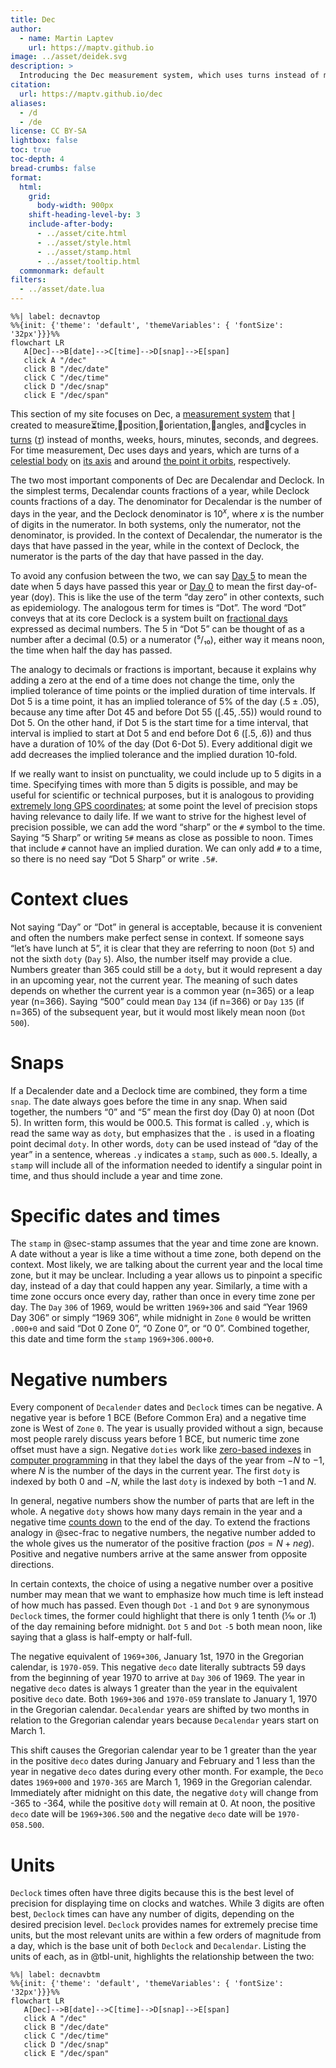 ```yaml
---
title: Dec
author:
  - name: Martin Laptev
    url: https://maptv.github.io
image: ../asset/deidek.svg
description: >
  Introducing the Dec measurement system, which uses turns instead of months, weeks, hours, minutes, seconds, and degrees.
citation:
  url: https://maptv.github.io/dec
aliases:
  - /d
  - /de
license: CC BY-SA
lightbox: false
toc: true
toc-depth: 4
bread-crumbs: false
format:
  html:
    grid:
      body-width: 900px
    shift-heading-level-by: 3
    include-after-body:
      - ../asset/cite.html
      - ../asset/style.html
      - ../asset/stamp.html
      - ../asset/tooltip.html
  commonmark: default
filters:
  - ../asset/date.lua
---
```


```mermaid
%%| label: decnavtop
%%{init: {'theme': 'default', 'themeVariables': { 'fontSize': '32px'}}}%%
flowchart LR
   A[Dec]-->B[date]-->C[time]-->D[snap]-->E[span]
   click A "/dec"
   click B "/dec/date"
   click C "/dec/time"
   click D "/dec/snap"
   click E "/dec/span"
```

This section of my site focuses on Dec, a [measurement system](https://en.wikipedia.org/wiki/System_of_units_of_measurement#:~:text=a%20collection%20of%20units%20of%20measurement%20and%20rules%20relating%20them%20to%20each%20other) that [I](https://maptv.github.io) created to measure⏳time,📍position,🧭orientation,📐angles, and🔄cycles in [turns](https://en.wikipedia.org/wiki/Turn_%28angle%29#:~:text=a%20unit%20of%20plane%20angle%20measurement%20equal%20to%202%CF%80%C2%A0radians%2C%20360%C2%A0degrees) ([$\tau$](https://en.wikipedia.org/wiki/Turn_%28angle%29#:~:text=the%20Greek%20letter,to%20one%20turn)) instead of months, weeks, hours, minutes, seconds, and degrees. For time measurement, Dec uses days and years, which are turns of a [celestial body](https://en.wikipedia.org/wiki/Astronomical_object#:~:text=a%20single%2C%20tightly%20bound%2C%20contiguous%20entity) on [its axis](https://en.wikipedia.org/wiki/Axial_tilt#:~:text=the%20imaginary%20line%20that%20passes%20through%20both%20the%20north%20pole%20and%20south%20pole) and around [the point it orbits](https://en.wikipedia.org/wiki/Barycenter_%28astronomy%29#:~:text=the%20point%20about%20which%20the%20bodies%20orbit), respectively.

The two most important components of Dec are Decalendar and Declock. In the simplest terms, Decalendar counts fractions of a year, while Declock counts fractions of a day. The denominator for Decalendar is the number of days in the year, and the Declock denominator is $10^x$, where $x$ is the number of digits in the numerator. In both systems, only the numerator, not the denominator, is provided. In the context of Decalendar, the numerator is the days that have passed in the year, while in the context of Declock, the numerator is the parts of the day that have passed in the day.

To avoid any confusion between the two, we can say [Day 5]{.underline .tool data-bs-toggle="tooltip" data-bs-title="March 6"} to mean the date when 5 days have passed this year or [Day 0]{.underline .tool data-bs-toggle="tooltip" data-bs-title="March 1"} to mean the first day-of-year ([doy]{.under .tool data-bs-toggle="tooltip" data-bs-title="day-of-year"}). This is like the use of the term "day zero" in other contexts, such as epidemiology. The analogous term for times is "Dot". The word "Dot" conveys that at its core Declock is a system built on [fractional days](https://en.wikipedia.org/wiki/Decimal_time#Fractional_days) expressed as decimal numbers. The 5 in "Dot 5" can be thought of as a number after a decimal (0.5) or a numerator (⁵/₁₀), either way it means noon, the time when half the day has passed.

The analogy to decimals or fractions is important, because it explains why adding a zero at the end of a time does not change the time, only the implied tolerance of time points or the implied duration of time intervals. If Dot 5 is a time point, it has an implied tolerance of 5% of the day ($.5±.05$), because any time after Dot 45 and before Dot 55 ($[.45, .55)$) would round to Dot 5. On the other hand, if Dot 5 is the start time for a time interval, that interval is implied to start at Dot 5 and end before Dot 6 ($[.5, .6)$) and thus have a duration of 10% of the day (Dot 6-Dot 5). Every additional digit we add decreases the implied tolerance and the implied duration 10-fold.

If we really want to insist on punctuality, we could include up to 5 digits in a time. Specifying times with more than 5 digits is possible, and may be useful for scientific or technical purposes, but it is analogous to providing [extremely long GPS coordinates](https://xkcd.com/2170/); at some point the level of precision stops having relevance to daily life. If we want to strive for the highest level of precision possible, we can add the word "sharp" or the `#` symbol to the time. Saying "5 Sharp" or writing `5#` means as close as possible to noon. Times that include `#` cannot have an implied duration. We can only add `#` to a time, so there is no need say "Dot 5 Sharp" or write `.5#`.

# Context clues {#sec-context}

Not saying "Day" or "Dot" in general is acceptable, because it is convenient and often the numbers make perfect sense in context. If someone says "let's have lunch at 5", it is clear that they are referring to noon (`Dot` `5`) and not the sixth `doty` (`Day` `5`). Also, the number itself may provide a clue. Numbers greater than 365 could still be a `doty`, but it would represent a day in an upcoming year, not the current year. The meaning of such dates depends on whether the current year is a common year (n=365) or a leap year (n=366). Saying "500" could mean `Day` `134` (if n=366) or `Day` `135` (if n=365) of the subsequent year, but it would most likely mean noon (`Dot` `500`).

# Snaps

If a Decalender date and a Declock time are combined, they form a time `snap`. The date always goes before the time in any snap. When said together, the numbers "0" and "5" mean the first doy (Day 0) at noon (Dot 5). In written form, this would be 000.5. This format is called `.y`, which is read the same way as `doty`, but emphasizes that the `.` is used in a floating point decimal `doty`. In other words, `doty` can be used instead of "day of the year" in a sentence, whereas `.y` indicates a `stamp`, such as `000.5`. Ideally, a `stamp` will include all of the information needed to identify a singular point in time, and thus should include a year and time zone.

# Specific dates and times {#sec-specific}

The `stamp` in @sec-stamp assumes that the year and time zone are known. A date without a year is like a time without a time zone, both depend on the context. Most likely, we are talking about the current year and the local time zone, but it may be unclear. Including a year allows us to pinpoint a specific day, instead of a day that could happen any year. Similarly, a time with a time zone occurs once every day, rather than once in every time zone per day. The `Day` `306` of 1969, would be written `1969+306` and said "Year 1969 Day 306" or simply "1969 306", while midnight in `Zone` `0` would be written `.000+0` and said "Dot 0 Zone 0", "0 Zone 0", or "0 0". Combined together, this date and time form the `stamp` `1969+306.000+0`.

# Negative numbers {#sec-neg}

Every component of `Decalender` dates and `Declock` times can be negative. A negative year is before 1 BCE (Before Common Era) and a negative time zone is West of `Zone` `0`. The year is usually provided without a sign, because most people rarely discuss years before 1 BCE, but numeric time zone offset must have a sign. Negative `doties` work like [zero-based indexes](https://en.wikipedia.org/wiki/Zero-based_numbering) in [computer programming](https://en.wikipedia.org/wiki/Zero-based_numbering#Computer_programming) in that they label the days of the year from $-N$ to $-1$, where $N$ is the number of the days in the current year. The first `doty` is indexed by both $0$ and $-N$, while the last `doty` is indexed by both $-1$ and $N$.

In general, negative numbers show the number of parts that are left in the whole. A negative `doty` shows how many days remain in the year and a negative time [counts down](https://en.wikipedia.org/wiki/Countdown) to the end of the day. To extend the fractions analogy in @sec-frac to negative numbers, the negative number added to the whole gives us the numerator of the positive fraction ($pos = N + neg$). Positive and negative numbers arrive at the same answer from opposite directions.

In certain contexts, the choice of using a negative number over a positive number may mean that we want to emphasize how much time is left instead of how much has passed. Even though `Dot` `-1` and `Dot` `9` are synonymous `Declock` times, the former could highlight that there is only 1 tenth (⅒ or .1) of the day remaining before midnight. `Dot` `5` and `Dot` `-5` both mean noon, like saying that a glass is half-empty or half-full.

The negative equivalent of `1969+306`, January 1st, 1970 in the Gregorian calendar, is `1970-059`. This negative `deco` date literally subtracts 59 days from the beginning of year 1970 to arrive at `Day` `306` of 1969. The year in negative `deco` dates is always 1 greater than the year in the equivalent positive `deco` date. Both `1969+306` and `1970-059` translate to January 1, 1970 in the Gregorian calendar. `Decalendar` years are shifted by two months in relation to the Gregorian calendar years because `Decalendar` years start on March 1.

This shift causes the Gregorian calendar year to be 1 greater than the year in the positive `deco` dates during January and February and 1 less than the year in negative `deco` dates during every other month. For example, the `Deco` dates `1969+000` and `1970-365` are March 1, 1969 in the Gregorian calendar. Immediately after midnight on this date, the negative `doty` will change from -365 to -364, while the positive `doty` will remain at 0. At noon, the positive `deco` date will be `1969+306.500` and the negative `deco` date will be `1970-058.500`.

# Units {#sec-unit}

`Declock` times often have three digits because this is the best level of precision for displaying time on clocks and watches. While 3 digits are often best, `Declock` times can have any number of digits, depending on the desired precision level. `Declock` provides names for extremely precise time units, but the most relevant units are within a few orders of magnitude from a day, which is the base unit of both `Declock` and `Decalendar`. Listing the units of each, as in @tbl-unit, highlights the relationship between the two:

```mermaid
%%| label: decnavbtm
%%{init: {'theme': 'default', 'themeVariables': { 'fontSize': '32px'}}}%%
flowchart LR
   A[Dec]-->B[date]-->C[time]-->D[snap]-->E[span]
   click A "/dec"
   click B "/dec/date"
   click C "/dec/time"
   click D "/dec/snap"
   click E "/dec/span"
```



```{=html}
<style>
div.cell:has(form.oi-3a86ea-toggle) {
  display: flex;
  flex-wrap: wrap;
  align-items: center;
}
div.observablehq > div:has(form.oi-3a86ea-toggle) {
  display: flex;
  flex-wrap: wrap;
  align-items: center;
}
div.cell:has(form.oi-3a86ea) {
  display: flex;
  flex-wrap: wrap;
  align-items: center;
}
form.oi-3a86ea-toggle {
  max-width: 100% !important;
  --input-width: 30px;
  --label-width: 100px;
  display: flex;
  flex-wrap: wrap;
  align-items: center;
}
form.oi-3a86ea {
  --input-width: 200px;
  padding-right: 9px;
}
form.oi-3a86ea-toggle > label {
  width: 75px;
}
form.oi-3a86ea-toggle > label[for="oi-3a86ea-2"] {
  width: 110px;
}
form.oi-3a86ea-toggle > input#oi-3a86ea-2 {
  width: 15px;
}
form.oi-3a86ea-toggle {
  width: 110px;
}
form.oi-3a86ea-toggle:has(input#oi-3a86ea-2) {
  width: 150px;
}
input.oi-3a86ea-input[type="checkbox"] {
  margin: 4px 0px 0px 0px;
}
div > form.oi-3a86ea > label {
  --label-width: 105px;
}
form.oi-3a86ea > div.oi-3a86ea-input > input[type="number"] {
  max-width: 60px;
}
div.column-page:has(svg.leftplot), div.column-page:has(svg.rightplot) {
  display: flex;
  justify-content: center;
}
div.observablehq > figure > h2 {
  text-align: center;
  font-size: 1.3rem;
  margin-bottom: -8px;
}
input[type="radio"] {
  margin: 1px 0px 0px 0px;
}
p:has(.radiotitle) {
  margin-top: -6px;
  margin-bottom: -3px;
}
#radiobuttons {
  margin-bottom: -12px;
}
h4.anchored {
  margin: 8px 0px 8px 0px;
}
#mermaid-1 {
  margin-top: 15px;
  margin-bottom: -20px;
}
div.cell-output-display:has(svg#navtop-mermaid.flowchart.mermaid-js) {
  margin-top: -5px;
  margin-bottom: -5px;
}
div.cell-output-display:has(svg#zerobasedpent-mermaid.flowchart.mermaid-js) {
  margin-top: -15px;
}
div.cell-output-display:has(svg#onebasedpent-mermaid.flowchart.mermaid-js) {
  margin-top: -5px;
  margin-bottom: -5px;
}
div.cell-output-display:has(svg#conversionchart-mermaid.flowchart.mermaid-js) {
  margin-top: -15px;
  margin-bottom: -15px;
}
div.cell-output-display:has(svg#navbtm-mermaid.flowchart.mermaid-js) {
  margin-top: -15px;
  margin-bottom: 5px;
}
span.nodeLabel > p {
  text-align: center;
}
div.hand {
  display: flex;
  flex-wrap: wrap;
}
div.hand > svg {
  margin: 5px 5px 20px 5px;
}
div.overflowequation {
  margin-top: -20px;
  margin-bottom: -20px;
}
div#leapscrubvert {
  margin-top: -10px;
}
svg.topplot {
  margin-top: -9px;
  margin-bottom: -9px;
  overflow: clip;
}
svg.btmplot {
  margin-top: -9px;
  margin-bottom: -15px;
  overflow: clip;
}
svg.leftplot {
  margin-top: -9px;
  margin-bottom: -15px;
  overflow: clip;
}
svg.rightplot {
  margin-top: -9px;
  margin-bottom: -15px;
  overflow: clip;
}
form.oi-3a86ea-checkbox {
  max-width: 800px;
}
</style>
```
